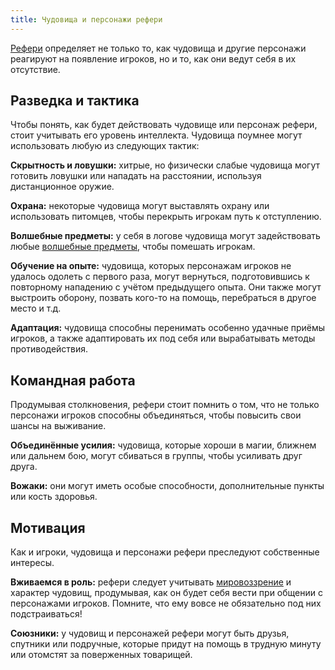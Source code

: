 ```yaml
---
title: Чудовища и персонажи рефери
---
```


[Рефери](/adventures/running-adventures/the-referees-role) определяет не только то, как чудовища и другие персонажи реагируют на появление игроков, но и то, как они ведут себя в их отсутствие.

## Разведка и тактика

Чтобы понять, как будет действовать чудовище или персонаж рефери, стоит учитывать его уровень интеллекта. Чудовища поумнее могут использовать любую из следующих тактик:

**Скрытность и ловушки:** хитрые, но физически слабые чудовища могут готовить ловушки или нападать на расстоянии, используя дистанционное оружие.

**Охрана:** некоторые чудовища могут выставлять охрану или использовать питомцев, чтобы перекрыть игрокам путь к отступлению.

**Волшебные предметы:** у себя в логове чудовища могут задействовать любые [волшебные предметы](#), чтобы помешать игрокам.

**Обучение на опыте:** чудовища, которых персонажам игроков не удалось одолеть с первого раза, могут вернуться, подготовившись к повторному нападению с учётом предыдущего опыта. Они также могут выстроить оборону, позвать кого-то на помощь, перебраться в другое место и т.д.

**Адаптация:** чудовища способны перенимать особенно удачные приёмы игроков, а также адаптировать их под себя или вырабатывать методы противодействия.

## Командная работа

Продумывая столкновения, рефери стоит помнить о том, что не только персонажи игроков способны объединяться, чтобы повысить свои шансы на выживание.

**Объединённые усилия:** чудовища, которые хороши в магии, ближнем или дальнем бою, могут сбиваться в группы, чтобы усиливать друг друга.

**Вожаки:** они могут иметь особые способности, дополнительные пункты или кость здоровья.

## Мотивация

Как и игроки, чудовища и персонажи рефери преследуют собственные интересы.

**Вживаемся в роль:** рефери следует учитывать [мировоззрение](/monsters/monsters/game-statistics#мировоззрение-мир) и характер чудовищ, продумывая, как он будет себя вести при общении с персонажами игроков. Помните, что ему вовсе не обязательно под них подстраиваться!

**Союзники:** у чудовищ и персонажей рефери могут быть друзья, спутники или подручные, которые придут на помощь в трудную минуту или отомстят за поверженных товарищей.
